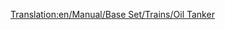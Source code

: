 [[Translation:en/Manual/Base Set/Trains/Oil Tanker]]
{{es/Manual/Base Set/Trains/Vagones|Imagen=[[File:en/Manual/Base Set/Trains/Oiltanker.png]]
|Nombre=Cisterna de Petróleo
|PrecioNormal=3.124 € (1,562 £)
|PesoNormal=24 / 54 t
|CapacidadNormal=30.000 litros de petróleo
|PrecioMono="
|PesoMono=24 / 59 t
|CapacidadMono=35.000 litros de petróleo
|PrecioMag="
|PesoMag=24 / 61 t
|CapacidadMag=37.000 litros de petróleo
|Descripción=La '''cisterna de petróleo''' se construye para transportar [[es/Manual/Base Set/Cargos/Petróleo|petróleo]] desde los [[es/Manual/Base Set/Industries/Pozos petrolíferos|pozos petrolíferos]] y las [[es/Manual/Base Set/Industries/Plataforma petrolífera|plataformas petrolíferas]] hasta las [[es/Manual/Base Set/Industries/Refinería de petróleo|refinerías de petróleo]]. Se encuentra disponible en los climas [[es/Manual/Clima#templado|templado]], [[es/Manual/Clima#subartico|subártico]] y [[es/Manual/Clima#subtropical|subtropical]].
}}